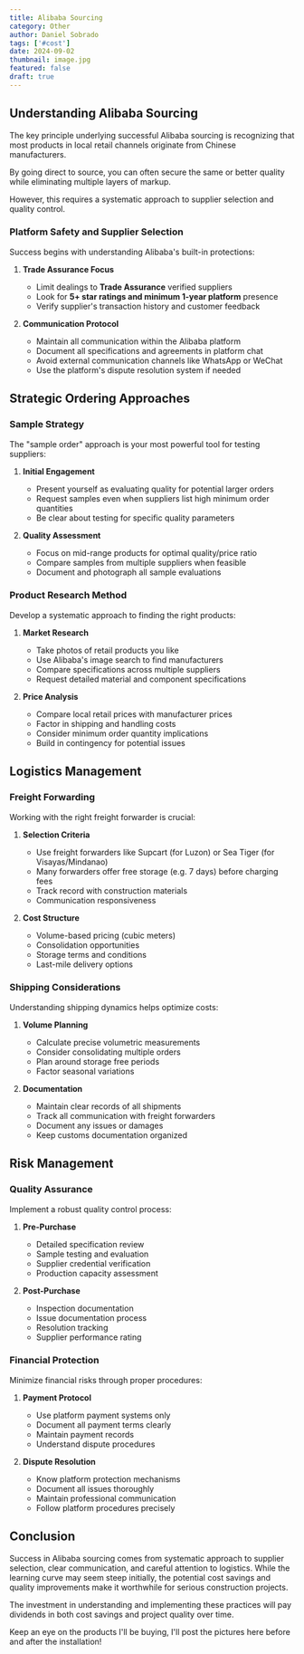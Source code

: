 ```yaml
---
title: Alibaba Sourcing
category: Other
author: Daniel Sobrado
tags: ['#cost']
date: 2024-09-02
thumbnail: image.jpg
featured: false
draft: true
---
```


## Understanding Alibaba Sourcing

The key principle underlying successful Alibaba sourcing is recognizing that most products in local retail channels originate from Chinese manufacturers. 

By going direct to source, you can often secure the same or better quality while eliminating multiple layers of markup. 

However, this requires a systematic approach to supplier selection and quality control.

### Platform Safety and Supplier Selection

Success begins with understanding Alibaba's built-in protections:

1. **Trade Assurance Focus**
   - Limit dealings to **Trade Assurance** verified suppliers
   - Look for **5+ star ratings and minimum 1-year platform** presence
   - Verify supplier's transaction history and customer feedback

2. **Communication Protocol**
   - Maintain all communication within the Alibaba platform
   - Document all specifications and agreements in platform chat
   - Avoid external communication channels like WhatsApp or WeChat
   - Use the platform's dispute resolution system if needed

## Strategic Ordering Approaches

### Sample Strategy
The "sample order" approach is your most powerful tool for testing suppliers:

1. **Initial Engagement**
   - Present yourself as evaluating quality for potential larger orders
   - Request samples even when suppliers list high minimum order quantities
   - Be clear about testing for specific quality parameters

2. **Quality Assessment**
   - Focus on mid-range products for optimal quality/price ratio
   - Compare samples from multiple suppliers when feasible
   - Document and photograph all sample evaluations

### Product Research Method

Develop a systematic approach to finding the right products:

1. **Market Research**
   - Take photos of retail products you like
   - Use Alibaba's image search to find manufacturers
   - Compare specifications across multiple suppliers
   - Request detailed material and component specifications

2. **Price Analysis**
   - Compare local retail prices with manufacturer prices
   - Factor in shipping and handling costs
   - Consider minimum order quantity implications
   - Build in contingency for potential issues

## Logistics Management

### Freight Forwarding

Working with the right freight forwarder is crucial:

1. **Selection Criteria**
   - Use freight forwarders like Supcart (for Luzon) or Sea Tiger (for Visayas/Mindanao)
   - Many forwarders offer free storage (e.g. 7 days) before charging fees
   - Track record with construction materials
   - Communication responsiveness

2. **Cost Structure**
   - Volume-based pricing (cubic meters)
   - Consolidation opportunities
   - Storage terms and conditions
   - Last-mile delivery options

### Shipping Considerations

Understanding shipping dynamics helps optimize costs:

1. **Volume Planning**
   - Calculate precise volumetric measurements
   - Consider consolidating multiple orders
   - Plan around storage free periods
   - Factor seasonal variations

2. **Documentation**
   - Maintain clear records of all shipments
   - Track all communication with freight forwarders
   - Document any issues or damages
   - Keep customs documentation organized

## Risk Management

### Quality Assurance

Implement a robust quality control process:

1. **Pre-Purchase**
   - Detailed specification review
   - Sample testing and evaluation
   - Supplier credential verification
   - Production capacity assessment

2. **Post-Purchase**
   - Inspection documentation
   - Issue documentation process
   - Resolution tracking
   - Supplier performance rating

### Financial Protection

Minimize financial risks through proper procedures:

1. **Payment Protocol**
   - Use platform payment systems only
   - Document all payment terms clearly
   - Maintain payment records
   - Understand dispute procedures

2. **Dispute Resolution**
   - Know platform protection mechanisms
   - Document all issues thoroughly
   - Maintain professional communication
   - Follow platform procedures precisely

## Conclusion

Success in Alibaba sourcing comes from systematic approach to supplier selection, clear communication, and careful attention to logistics. While the learning curve may seem steep initially, the potential cost savings and quality improvements make it worthwhile for serious construction projects.

The investment in understanding and implementing these practices will pay dividends in both cost savings and project quality over time.

Keep an eye on the products I'll be buying, I'll post the pictures here before and after the installation!